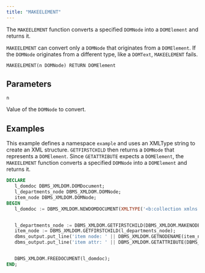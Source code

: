 ```yaml
---
title: "MAKEELEMENT"
---
```


The `MAKEELEMENT` function converts a specified `DOMNode` into a `DOMElement` and returns it.

`MAKEELEMENT` can convert only a `DOMNode` that originates from a `DOMElement`. If the `DOMNode` originates from a different type, like a `DOMText`, `MAKEELEMENT` fails.

```
MAKEELEMENT(n DOMNode) RETURN DOMElement
```

## Parameters

`n`

Value of the `DOMNode` to convert.

## Examples

This example defines a namespace `example` and uses an XMLType string to create an XML structure. `GETFIRSTCHILD` then returns a `DOMNode` that represents a `DOMElement`. Since `GETATTRIBUTE` expects a `DOMElement`, the `MAKEELEMENT` function converts a specified `DOMNode` into a `DOMElement` and returns it.

```sql
DECLARE
   l_domdoc DBMS_XMLDOM.DOMDocument;
   l_departments_node DBMS_XMLDOM.DOMNode;
   item_node DBMS_XMLDOM.DOMNode;
BEGIN
   l_domdoc := DBMS_XMLDOM.NEWDOMDOCUMENT(XMLTYPE('<b:collection xmlns:b="example:namespace"><b:item b:type="primary" b:id="janedoe@example.com"></b:item></b:collection>'));


   l_departments_node := DBMS_XMLDOM.GETFIRSTCHILD(DBMS_XMLDOM.MAKENODE(l_domdoc));
   item_node := DBMS_XMLDOM.GETFIRSTCHILD(l_departments_node);
   dbms_output.put_line('item node: ' || DBMS_XMLDOM.GETNODENAME(item_node));
   dbms_output.put_line('item attr: ' || DBMS_XMLDOM.GETATTRIBUTE(DBMS_XMLDOM.MAKEELEMENT(item_node), 'id', 'example:namespace'));


   DBMS_XMLDOM.FREEDOCUMENT(l_domdoc);
END;
```